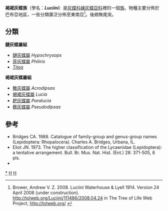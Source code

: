 {{NoteTA
|G1=Butterfly
}}
{{Automatic taxobox
| taxon = Luciini
| image = Paralucia aurifer.jpg
| image_caption = [[金麗耙灰蝶|金麗耙灰蝶]]<br />''Paralucia aurifera''
| authority = Waterhouse & Lyell, 1914
| type_genus = [[褐裙灰蝶屬|褐裙灰蝶屬]]<br />''Lucia''
| type_genus_authority = Swainson, 1833
| subdivision_ranks = 屬
| subdivision = 共7個屬，詳閱正文。
}}

'''褐裙灰蝶族'''（學名：'''''Luciini'''''）是[[灰蝶科|灰蝶科]][[線灰蝶亞科|線灰蝶亞科]]裡的一個[[族_(生物)|族]]。物種主要分佈於巴布亞地區，一些分類廣泛分佈至東南亞<ref>Brower, Andrew V. Z. 2008. Luciini Waterhouse & Lyell 1914. Version 24 April 2008 (under construction). http://tolweb.org/Luciini/111486/2008.04.24 {{Wayback|url=http://tolweb.org/Luciini/111486/2008.04.24 |date=20160603232004 }} in The Tree of Life Web Project, http://tolweb.org/ {{Wayback|url=http://tolweb.org/ |date=20110515100516 }} {{en}}</ref>。後翅無尾突。

== 分類 ==
'''鏈灰蝶屬組'''
* [[鏈灰蝶屬|鏈灰蝶屬]] ''Hypochrysops''
* [[菲灰蝶屬|菲灰蝶屬]] ''Philiris''
* ''[[Titea|Titea]]''

'''褐裙灰蝶屬組'''
* [[散灰蝶屬|散灰蝶屬]] ''Acrodipsas''
* [[褐裙灰蝶屬|褐裙灰蝶屬]] ''Lucia''
* [[耙灰蝶屬|耙灰蝶屬]] ''Paralucia''
* [[蘚灰蝶屬|蘚灰蝶屬]] ''Pseudodipsas''

== 參考 ==
{{Reflist}}
* Bridges CA. 1988. Catalogue of family-group and genus-group names (Lepidoptera: Rhopalocera). Charles A. Bridges, Urbana, IL.
* Eliot JN. 1973. The higher classification of the Lycaenidae (Lepidoptera): a tentative arrangement. Bull. Br. Mus. Nat. Hist. (Ent.) 28: 371-505, 6 pls.
* {{Cite book | author = 寿建新 周尧 李宇飞 | title = 世界蝴蝶分類名錄 | location = 中國 | publisher = 陝西科學技術出版社 | date = 2006-04-01 | ISBN = 9787536936768 | language= zh-hans }}
{{Taxonbar}}
{{Commons category|Luciini}}

{{線灰蝶亞科}}

[[Category:褐裙灰蝶族|*]]
[[Category:線灰蝶亞科|H]]
[[Category:1914年描述的分类群|H]]